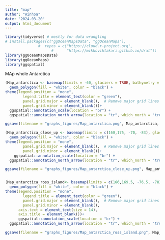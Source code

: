 ```yaml
---
title: "map"
author: "Ainhoa"
date: "2024-03-20"
output: html_document
---
```


```r
library(tidyverse) # mostly for data wrangling
# install.packages(c("ggOceanMapsData", "ggOceanMaps"), 
               #  repos = c("https://cloud.r-project.org",
                     #      "https://mikkovihtakari.github.io/drat"))
library(ggOceanMapsData)
library(ggOceanMaps)
library(ggspatial)

```

MAp whole Antarctica
```r
(Map_antarctica <- basemap(limits = -60, glaciers = TRUE, bathymetry = T, grid.col = NA)+
  geom_polygon(fill = "white", color = "black") +
theme(legend.position = "none",
        legend.title = element_text(color = "green"),
        panel.grid.major = element_blank(),  # Remove major grid lines
        panel.grid.minor = element_blank())+
  ggspatial::annotation_scale(location = "br") + 
  ggspatial::annotation_north_arrow(location = "tr", which_north = "true"))  # Set ocean color to blue

ggsave(filename = "graphs_figures/Map_antarctica.png", Map_antarctica, width = 20,height = 20, units = "cm",device = "png")  # Save graph

```

```r


(Map_antarctica_close_up <- basemap(limits = c(160,175, -70, -83), glaciers = TRUE, bathymetry = T)+ # close up to ross sea
  geom_polygon(fill = "white", color = "black") +
theme(legend.position = "none",
        panel.grid.major = element_blank(),  # Remove major grid lines
        panel.grid.minor = element_blank())+
    ggspatial::annotation_scale(location = "br") + 
  ggspatial::annotation_north_arrow(location = "tr", which_north = "true"))  # Set ocean color to blue)  # Set ocean color to blue'

ggsave(filename = "graphs_figures/Map_antarctica_close_up.png", Map_antarctica_close_up, width = 20,height = 20, units = "cm",device = "png")  # Save graph


(Map_antarctica_ross_island<- basemap(limits = c(166,169.5, -76.5, -78), glaciers = TRUE, bathymetry = T)+  # close up to ross island
  geom_polygon(fill = "white", color = "black") +
theme(legend.position = "none",
        legend.title = element_text(color = "green"),
        panel.grid.major = element_blank(),  # Remove major grid lines
        panel.grid.minor = element_blank(),
      axis.text = element_text(size = 14),
      axis.title = element_blank())+
      ggspatial::annotation_scale(location = "br") + 
  ggspatial::annotation_north_arrow(location = "tr", which_north = "true"))  # Set ocean color to blue)  # Set ocean color to blue

ggsave(filename = "graphs_figures/Map_antarctica_ross_island.png", Map_antarctica_ross_island, width = 20,height = 20, units = "cm",device = "png")  # Save graph
```

